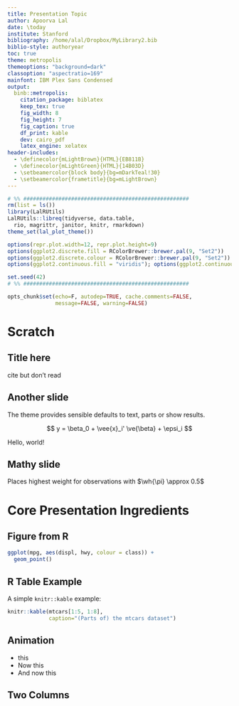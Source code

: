 ```yaml
---
title: Presentation Topic
author: Apoorva Lal
date: \today
institute: Stanford
bibliography: /home/alal/Dropbox/MyLibrary2.bib
biblio-style: authoryear
toc: true
theme: metropolis
themeoptions: "background=dark"
classoption: "aspectratio=169"
mainfont: IBM Plex Sans Condensed
output:
  binb::metropolis:
    citation_package: biblatex
    keep_tex: true
    fig_width: 8
    fig_height: 7
    fig_caption: true
    df_print: kable
    dev: cairo_pdf
    latex_engine: xelatex
header-includes:
  - \definecolor{mLightBrown}{HTML}{EB811B}
  - \definecolor{mLightGreen}{HTML}{14B03D}
  - \setbeamercolor{block body}{bg=mDarkTeal!30}
  - \setbeamercolor{frametitle}{bg=mLightBrown}
---
```


```r
# %% ####################################################
rm(list = ls())
library(LalRUtils)
LalRUtils::libreq(tidyverse, data.table,
  rio, magrittr, janitor, knitr, rmarkdown)
theme_set(lal_plot_theme())

options(repr.plot.width=12, repr.plot.height=9)
options(ggplot2.discrete.fill = RColorBrewer::brewer.pal(9, "Set2"))
options(ggplot2.discrete.colour = RColorBrewer::brewer.pal(9, "Set2"))
options(ggplot2.continuous.fill = "viridis"); options(ggplot2.continuous.colour = "viridis")

set.seed(42)
# %% ####################################################

opts_chunk$set(echo=F, autodep=TRUE, cache.comments=FALSE,
               message=FALSE, warning=FALSE)
```

# Scratch

## Title here

\parencite{leamer1983let}


\scriptsize cite but don't read

## Another slide

The theme provides sensible defaults to
\emph{emphasize} text, \alert{accent} parts
or show \textbf{bold} results.

$$
y = \beta_0 + \vee{x}_i' \ve{\beta} + \epsi_i
$$

Hello, world!

## Mathy slide

\metroset{block=fill}
\begin{alertblock}{AIPW Estimator}
$$
\wh{\tau}_{\text{ipw}}^{\text{ate}} = \ooN \sumin \Bigpar{
  \underbrace{\frac{Y_iD_i}{\hat{\pi}(\Vect{X}_i)}}_{\Exp{Y_1}} -
  \underbrace{\frac{Y(1 - D_i)}{(1 - \hat{\pi}(\Vect{X}_i))}}_{\Exp{Y_0}}}
= \ooN \sumin Y_i \Bigpar{\frac{D_i}{\wh{\pi}(\ve{X}_i)} - \frac{1 -
D_i}{1 - \wh{\pi} (\ve{X}_i)}}
$$

\end{alertblock}

Places highest weight for observations with $\wh{\pi} \approx 0.5$



# Core Presentation Ingredients

## Figure from R

```r
ggplot(mpg, aes(displ, hwy, colour = class)) +
  geom_point()
```


## R Table Example

A simple `knitr::kable` example:

```r
knitr::kable(mtcars[1:5, 1:8],
             caption="(Parts of) the mtcars dataset")
```

## Animation

::: incremental

- this
- Now this
- And now this
:::

## Two Columns


\begin{columns}
\begin{column}{0.5\textwidth}

  \bi
    \item eh?
    \item bleh
  \ei

\end{column}
\begin{column}{0.5\textwidth}
    \begin{center}
     \includegraphics[width=1\textwidth]{covid/viz/carpet_plot_xc.png}
     \end{center}
\end{column}
\end{columns}
